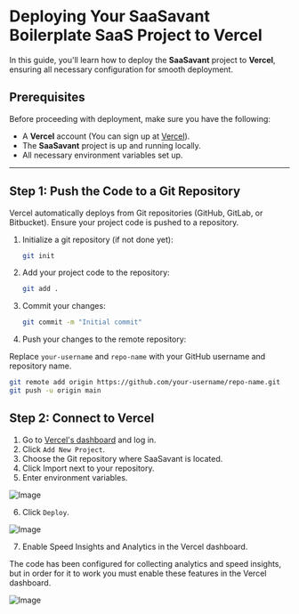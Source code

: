 # Deploying Your SaaSavant Boilerplate SaaS Project to Vercel

In this guide, you'll learn how to deploy the **SaaSavant** project to **Vercel**, ensuring all necessary configuration for smooth deployment.

## Prerequisites

Before proceeding with deployment, make sure you have the following:

- A **Vercel** account (You can sign up at [Vercel](https://vercel.com/)).
- The **SaaSavant** project is up and running locally.
- All necessary environment variables set up.

---

## Step 1: Push the Code to a Git Repository

Vercel automatically deploys from Git repositories (GitHub, GitLab, or Bitbucket). Ensure your project code is pushed to a repository.

1. Initialize a git repository (if not done yet):
   ```bash
   git init
   ```

2. Add your project code to the repository:
   ```bash
   git add .
   ```

3. Commit your changes:
   ```bash
   git commit -m "Initial commit"
   ```

4. Push your changes to the remote repository:

Replace `your-username` and `repo-name` with your GitHub username and repository name.

```bash
git remote add origin https://github.com/your-username/repo-name.git
git push -u origin main
```

## Step 2: Connect to Vercel

1. Go to [Vercel's dashboard](https://vercel.com/dashboard) and log in.
2. Click `Add New Project`.
3. Choose the Git repository where SaaSavant is located.
4. Click Import next to your repository.
5. Enter environment variables.

![Image](../public/vercel2.png)

6. Click `Deploy`.

![Image](../public/vercel3.png)

7. Enable Speed Insights and Analytics in the Vercel dashboard.

The code has been configured for collecting analytics and speed insights, but in order for it to work you must enable these features in the Vercel dashboard.

![Image](../public/analytics.png)
